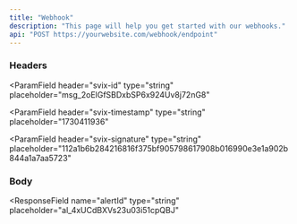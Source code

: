 ```yaml
---
title: "Webhook"
description: "This page will help you get started with our webhooks."
api: "POST https://yourwebsite.com/webhook/endpoint"
---
```


### Headers

<ParamField
  header="svix-id"
  type="string"
  placeholder="msg_2oElGfSBDxbSP6x924Uv8j72nG8"
></ParamField>
<ParamField
  header="svix-timestamp"
  type="string"
  placeholder="1730411936"
></ParamField>
<ParamField
  header="svix-signature"
  type="string"
  placeholder="112a1b6b284216816f375bf905798617908b016990e3e1a902b844a1a7aa5723"
></ParamField>
### Body
  <Expandable title="properties">

<ResponseField
  name="alertId"
  type="string"
  placeholder="al_4xUCdBXVs23u03i51cpQBJ"
></ResponseField>

</Expandable>
